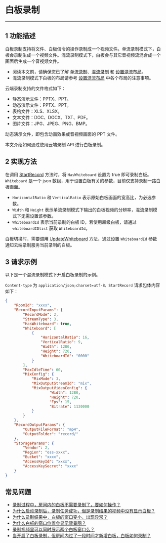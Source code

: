 # 白板录制
---
## 1 功能描述

白板录制支持将文件、白板信令的操作录制成一个视频文件。单流录制模式下，白板会录制生成一个视频文件。混流录制模式下，白板会与其它音视频流混合成一个画面后生成一个音视频文件。
<Note title="Note">

- 阅读本文前，请确保您已了解 [单流录制](./Single%20Stream%20Recording.mdx)、[混流录制](./Mixed%20Stream%20Recording.mdx) 和 [设置混流布局](./Set%20the%20Mixed%20Flow%20Layout.mdx)。 
- 混流录制模式下白板的布局请参考 [设置混流布局](./Set%20the%20Mixed%20Flow%20Layout.mdx) 中各个布局的注意事项。
</Note>

云端录制支持的文件格式如下：
- 静态演示文件：PPTX、PPT。
- 动态演示文件：PPTX、PPT。
- 表格文件：XLS、XLSX。
- 文本文件：DOC、DOCX、TXT、PDF。
- 图片文件：JPG、JPEG、PNG、BMP。

<Note title="Note">

动态演示文件，即包含动画效果或音视频画面的 PPT 文件。
</Note>

本文介绍如何通过使用云端录制 API 进行白板录制。


## 2 实现方法

在调用 [StartRecord](/cloud-recording-server/start)  方法时，将 `HasWhiteboard` 设置为 true 即可录制白板。 `Whiteboard` 是一个 json 数组，用于设置白板有关的参数，目前仅支持录制一路白板画面。

<Warning title="Warning">

* `HorizontalRatio` 和 `VerticalRatio` 表示原始白板画面的宽高比，为必选参数。  
* `Width` 和 `Height` 表示单流录制模式下输出的白板视频的分辨率，混流录制模式下无需设置该参数。  
* `WhiteboardId` 表示当前录制的白板 ID，若使用超级白板，请通过 `whiteboardIDlist` 获取 `WhiteboardId`。
</Warning>

白板切换时，需要调用 [UpdateWhiteboard](/cloud-recording-server/update-whiteboard) 方法，通过设置 `WhiteboardId` 参数通知云端录制服务当前录制的白板。

## 3 请求示例

以下是一个混流录制模式下开启白板录制的示例。

`Content-type` 为 `application/json;charset=utf-8，StartRecord` 请求包体内容如下：

```json
{
	"RoomId": "xxxx",
	"RecordInputParams": {
		"RecordMode": 2,
		"StreamType": 3,
		"HasWhiteboard": true,
		"Whiteboard": [
			{
				"HorizontalRatio": 16,
				"VerticalRatio": 9,
				"Width": 1280,
				"Height": 720,
				"WhiteboardId": "0000"
			}
		],
		"MaxIdleTime": 60,
		"MixConfig": {
			"MixMode": 3,
			"MixOutputStreamId": "mix",
			"MixOutputVideoConfig": {
	                "Width": 1280, 
	                "Height": 720, 
	                "Fps": 15, 
	                "Bitrate": 1130000
	        }
		}
	},
	"RecordOutputParams": {
		"OutputFileFormat": "mp4",
		"OutputFolder": "record/"
	},
	"StorageParams": {
		"Vendor": 2,
		"Region": "oss-xxxx",
		"Bucket": "xxxx",
		"AccessKeyId": "xxxx",
		"AccessKeySecret": "xxxx"
	}
}
```

## 常见问题

- [录制过程中，房间内的白板不需要录制了，要如何操作？](https://doc-zh.zego.im/faq/excludeWhiteBoardDuringRecording)
- [为什么启动录制后，录制任务成功，但是录制结果的视频中没有显示白板？](https://doc-zh.zego.im/faq/No_Whiteboard)
- [为什么录制结果中，白板的窗口变小，出现异常？](https://doc-zh.zego.im/faq/whiteboard_small)
- [为什么白板的窗口位置会显示背景图？](https://doc-zh.zego.im/faq/whiteboard_backgroud)
- [录制视频里可以同时展示两个白板窗口么？](https://doc-zh.zego.im/faq/Record2Board)
- [当开启了白板录制，但房间内过了一段时间才新增白板，白板如何录制？](https://doc-zh.zego.im/faq/delay_board_record)
